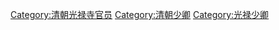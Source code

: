 [[Category:清朝光禄寺官员|Category:清朝光禄寺官员]]
[[Category:清朝少卿|Category:清朝少卿]]
[[Category:光禄少卿|Category:光禄少卿]]